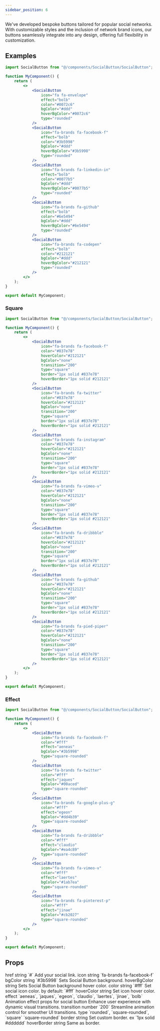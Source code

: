 ```yaml
---
sidebar_position: 6
---
```


We've developed bespoke buttons tailored for popular social networks. With customizable styles and the inclusion of network brand icons, our buttons seamlessly integrate into any design, offering full flexibility in customization.


## Examples

<CodePreview>
    <div className="d-flex gap-2">
        <SocialButton
            icon="fa fa-envelope"
            effect="bolb"
            color="#0072c6"
            bgColor="#ddd"
            hoverBgColor="#0072c6"
            type="rounded"
        />
        <SocialButton
            icon="fa-brands fa-facebook-f"
            effect="bolb"
            color="#3b5998"
            bgColor="#ddd"
            hoverBgColor="#3b5998"
            type="rounded"
        />
        <SocialButton
            icon="fa-brands fa-linkedin-in"
            effect="bolb"
            color="#0077b5"
            bgColor="#ddd"
            hoverBgColor="#0077b5"
            type="rounded"
        />
        <SocialButton
            icon="fa-brands fa-github"
            effect="bolb"
            color="#6e5494"
            bgColor="#ddd"
            hoverBgColor="#6e5494"
            type="rounded"
        />
        <SocialButton
            icon="fa-brands fa-codepen"
            effect="bolb"
            color="#212121"
            bgColor="#ddd"
            hoverBgColor="#212121"
            type="rounded"
        />
    </div>

</CodePreview>

```jsx title="Social Buttons"
import SocialButton from "@/components/SocialButton/SocialButton";

function MyComponent() {
    return (
        <>
            <SocialButton
                icon="fa fa-envelope"
                effect="bolb"
                color="#0072c6"
                bgColor="#ddd"
                hoverBgColor="#0072c6"
                type="rounded"
            />
            <SocialButton
                icon="fa-brands fa-facebook-f"
                effect="bolb"
                color="#3b5998"
                bgColor="#ddd"
                hoverBgColor="#3b5998"
                type="rounded"
            />
            <SocialButton
                icon="fa-brands fa-linkedin-in"
                effect="bolb"
                color="#0077b5"
                bgColor="#ddd"
                hoverBgColor="#0077b5"
                type="rounded"
            />
            <SocialButton
                icon="fa-brands fa-github"
                effect="bolb"
                color="#6e5494"
                bgColor="#ddd"
                hoverBgColor="#6e5494"
                type="rounded"
            />
            <SocialButton
                icon="fa-brands fa-codepen"
                effect="bolb"
                color="#212121"
                bgColor="#ddd"
                hoverBgColor="#212121"
                type="rounded"
            />
        </>
    );
}

export default MyComponent;
```

### Square

<CodePreview>
    <div className="d-flex gap-2">
        <SocialButton
            icon="fa-brands fa-facebook-f"
            color="#837e78"
            hoverColor="#212121"
            bgColor="none"
            transition="200"
            type="square"
            border="1px solid #837e78"
            hoverBorder="1px solid #212121"
        />
        <SocialButton
            icon="fa-brands fa-twitter"
            color="#837e78"
            hoverColor="#212121"
            bgColor="none"
            transition="200"
            type="square"
            border="1px solid #837e78"
            hoverBorder="1px solid #212121"
        />
        <SocialButton
            icon="fa-brands fa-instagram"
            color="#837e78"
            hoverColor="#212121"
            bgColor="none"
            transition="200"
            type="square"
            border="1px solid #837e78"
            hoverBorder="1px solid #212121"
        />
        <SocialButton
            icon="fa-brands fa-vimeo-v"
            color="#837e78"
            hoverColor="#212121"
            bgColor="none"
            transition="200"
            type="square"
            border="1px solid #837e78"
            hoverBorder="1px solid #212121"
        />
        <SocialButton
            icon="fa-brands fa-dribbble"
            color="#837e78"
            hoverColor="#212121"
            bgColor="none"
            transition="200"
            type="square"
            border="1px solid #837e78"
            hoverBorder="1px solid #212121"
        />
        <SocialButton
            icon="fa-brands fa-github"
            color="#837e78"
            hoverColor="#212121"
            bgColor="none"
            transition="200"
            type="square"
            border="1px solid #837e78"
            hoverBorder="1px solid #212121"
        />
        <SocialButton
            icon="fa-brands fa-pied-piper"
            color="#837e78"
            hoverColor="#212121"
            bgColor="none"
            transition="200"
            type="square"
            border="1px solid #837e78"
            hoverBorder="1px solid #212121"
        />
    </div>
</CodePreview>

```jsx title="Social Buttons"
import SocialButton from "@/components/SocialButton/SocialButton";

function MyComponent() {
    return (
        <>
            <SocialButton
                icon="fa-brands fa-facebook-f"
                color="#837e78"
                hoverColor="#212121"
                bgColor="none"
                transition="200"
                type="square"
                border="1px solid #837e78"
                hoverBorder="1px solid #212121"
            />
            <SocialButton
                icon="fa-brands fa-twitter"
                color="#837e78"
                hoverColor="#212121"
                bgColor="none"
                transition="200"
                type="square"
                border="1px solid #837e78"
                hoverBorder="1px solid #212121"
            />
            <SocialButton
                icon="fa-brands fa-instagram"
                color="#837e78"
                hoverColor="#212121"
                bgColor="none"
                transition="200"
                type="square"
                border="1px solid #837e78"
                hoverBorder="1px solid #212121"
            />
            <SocialButton
                icon="fa-brands fa-vimeo-v"
                color="#837e78"
                hoverColor="#212121"
                bgColor="none"
                transition="200"
                type="square"
                border="1px solid #837e78"
                hoverBorder="1px solid #212121"
            />
            <SocialButton
                icon="fa-brands fa-dribbble"
                color="#837e78"
                hoverColor="#212121"
                bgColor="none"
                transition="200"
                type="square"
                border="1px solid #837e78"
                hoverBorder="1px solid #212121"
            />
            <SocialButton
                icon="fa-brands fa-github"
                color="#837e78"
                hoverColor="#212121"
                bgColor="none"
                transition="200"
                type="square"
                border="1px solid #837e78"
                hoverBorder="1px solid #212121"
            />
            <SocialButton
                icon="fa-brands fa-pied-piper"
                color="#837e78"
                hoverColor="#212121"
                bgColor="none"
                transition="200"
                type="square"
                border="1px solid #837e78"
                hoverBorder="1px solid #212121"
            />
        </>
    );
}

export default MyComponent;
```

### Effect

<CodePreview>
    <div className="d-flex gap-2">
        <SocialButton
            icon="fa-brands fa-facebook-f"
            color="#fff"
            effect="aeneas"
            bgColor="#3b5998"
            type="square-rounded"
        />
        <SocialButton
            icon="fa-brands fa-twitter"
            color="#fff"
            effect="jaques"
            bgColor="#00aced"
            type="square-rounded"
        />
        <SocialButton
            icon="fa-brands fa-google-plus-g"
            color="#fff"
            effect="egeon"
            bgColor="#dd4b39"
            type="square-rounded"
        />
        <SocialButton
            icon="fa-brands fa-dribbble"
            color="#fff"
            effect="claudio"
            bgColor="#ea4c89"
            type="square-rounded"
        />
        <SocialButton
            icon="fa-brands fa-vimeo-v"
            color="#fff"
            effect="laertes"
            bgColor="#1ab7ea"
            type="square-rounded"
        />
        <SocialButton
            icon="fa-brands fa-pinterest-p"
            color="#fff"
            effect="jinae"
            bgColor="#cb2027"
            type="square-rounded"
        />
    </div>
</CodePreview>

```jsx title="Social Buttons with Effect"
import SocialButton from "@/components/SocialButton/SocialButton";

function MyComponent() {
    return (
        <>
            <SocialButton
                icon="fa-brands fa-facebook-f"
                color="#fff"
                effect="aeneas"
                bgColor="#3b5998"
                type="square-rounded"
            />
            <SocialButton
                icon="fa-brands fa-twitter"
                color="#fff"
                effect="jaques"
                bgColor="#00aced"
                type="square-rounded"
            />
            <SocialButton
                icon="fa-brands fa-google-plus-g"
                color="#fff"
                effect="egeon"
                bgColor="#dd4b39"
                type="square-rounded"
            />
            <SocialButton
                icon="fa-brands fa-dribbble"
                color="#fff"
                effect="claudio"
                bgColor="#ea4c89"
                type="square-rounded"
            />
            <SocialButton
                icon="fa-brands fa-vimeo-v"
                color="#fff"
                effect="laertes"
                bgColor="#1ab7ea"
                type="square-rounded"
            />
            <SocialButton
                icon="fa-brands fa-pinterest-p"
                color="#fff"
                effect="jinae"
                bgColor="#cb2027"
                type="square-rounded"
            />
        </>
    );
}

export default MyComponent;
```

## Props

<FeatureTable>
    <tr>
        <td>href</td>
        <td>string</td>
        <td>`#`</td>
        <td>Add your social link.</td>
    </tr>
    <tr>
        <td>icon</td>
        <td>string</td>
        <td>`fa-brands fa-facebook-f`</td>
        <td></td>
    </tr>
    <tr>
        <td>bgColor</td>
        <td>string</td>
        <td>`#3b5998`</td>
        <td>Sets Social Button background.</td>
    </tr>
    <tr>
        <td>hoverBgColor</td>
        <td>string</td>
        <td></td>
        <td>Sets Social Button background hover color.</td>
    </tr>
    <tr>
        <td>color</td>
        <td>string</td>
        <td>`#fff`</td>
        <td>Set social icon color. by default: `#fff` </td>
    </tr>
    <tr>
        <td>hoverColor</td>
        <td>string</td>
        <td></td>
        <td>Set icon hover color.</td>
    </tr>
    <tr>
        <td>effect</td>
        <td>`aeneas`, `jaques`, `egeon`, `claudio`,  `laertes`, `jinae`, `bolb`</td>
        <td></td>
        <td>Animation effect props for social button Enhance user experience with dynamic visual transitions.</td>
    </tr>
    <tr>
        <td>transition</td>
        <td>number</td>
        <td>`200`</td>
        <td>Streamline animation control for smoother UI transitions.</td>
    </tr>
    <tr>
        <td>type</td>
        <td>`rounded`, `square-rounded`, `square`</td>
        <td>`square-rounded`</td>
        <td></td>
    </tr>
    <tr>
        <td>border</td>
        <td>string</td>
        <td></td>
        <td>Set custom border. ex `1px solid #dddddd` </td>
    </tr>
    <tr>
        <td>hoverBorder</td>
        <td>string</td>
        <td></td>
        <td>Same as border.</td>
    </tr>
</FeatureTable>
